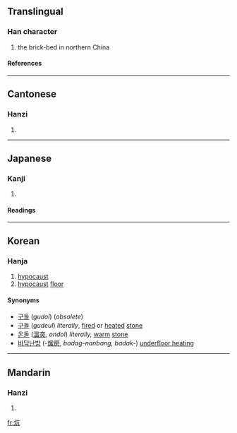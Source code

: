 ==Translingual==
===Han character===
{{Han char|rn=86|rad=火|as=04|sn=8|four=9081<sub>7</sub>|canj=火卜竹弓 (FYHN)}}
# the brick-bed in northern China
====References====
{{Han ref|kx=0667.200|dkj=18918|dj=1076.280|hdz=32193.030|uh=7095|ud=28821|bh=AAA1|bd=43681}}

----
==Cantonese==
===Hanzi===
{{yue-hanzi|jyut=|y=kong3}}
# {{defn|Cantonese}}

----
==Japanese==
===Kanji===
{{ja-kanji|grade=|rs=火04}}
# {{defn|Japanese}} 
====Readings====
{{ja-readings|on=[[こう]] (kō)|kun=[[あぶる]] (aburu)}}

----
==Korean==
===Hanja===
{{ko-hanja|hangeul=항|eumhun=|rv=hang|mr=hang|y=hang}}
# [[hypocaust]]
# [[hypocaust]] [[floor]]

====Synonyms====
*[[구돌]] (''gudol'') (''obsolete'') 
*[[구들]] (''gudeul'') ''literally'', [[fire]]d or [[heat]]ed [[stone]]
*[[온돌]] ([[溫]][[突]], ''ondol'') ''literally,'' [[warm]] [[stone]]
*[[바닥]][[난방]] (-[[煖]][[房]], ''badag-nanbang, badak-'') [[underfloor heating]] 

----

==Mandarin==
===Hanzi===
{{cmn-hanzi|pin=[[hāng]] (hang1), [[kàng]] (kang4)|wg=hang<sup>1</sup>, k'ang<sup>4</sup>}}
# {{defn|Mandarin}}

[[fr:炕]]